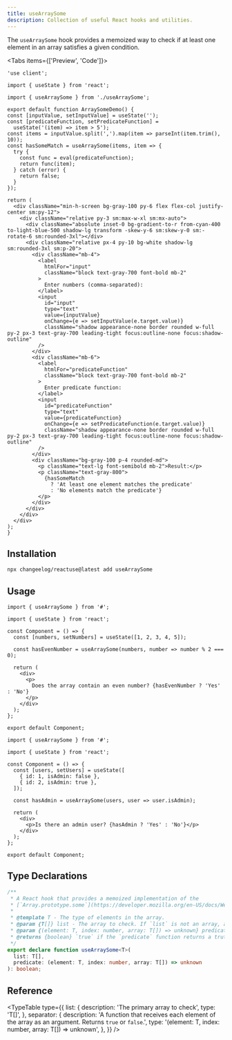 ```yaml
---
title: useArraySome
description: Collection of useful React hooks and utilities.
---
```


The `useArraySome` hook provides a memoized way to check if at least one element in an array satisfies a given condition.

<Tabs items={['Preview', 'Code']}>
  <Tab value="Preview">
    <ArraySomeDemo />
  </Tab>
  <Tab value="Code">
  ```tsx
'use client';

import { useState } from 'react';

import { useArraySome } from './useArraySome';

export default function ArraySomeDemo() {
  const [inputValue, setInputValue] = useState('');
  const [predicateFunction, setPredicateFunction] =
    useState('(item) => item > 5');
  const items = inputValue.split(',').map(item => parseInt(item.trim(), 10));
  const hasSomeMatch = useArraySome(items, item => {
    try {
      const func = eval(predicateFunction);
      return func(item);
    } catch (error) {
      return false;
    }
  });

  return (
    <div className="min-h-screen bg-gray-100 py-6 flex flex-col justify-center sm:py-12">
      <div className="relative py-3 sm:max-w-xl sm:mx-auto">
        <div className="absolute inset-0 bg-gradient-to-r from-cyan-400 to-light-blue-500 shadow-lg transform -skew-y-6 sm:skew-y-0 sm:-rotate-6 sm:rounded-3xl"></div>
        <div className="relative px-4 py-10 bg-white shadow-lg sm:rounded-3xl sm:p-20">
          <div className="mb-4">
            <label
              htmlFor="input"
              className="block text-gray-700 font-bold mb-2"
            >
              Enter numbers (comma-separated):
            </label>
            <input
              id="input"
              type="text"
              value={inputValue}
              onChange={e => setInputValue(e.target.value)}
              className="shadow appearance-none border rounded w-full py-2 px-3 text-gray-700 leading-tight focus:outline-none focus:shadow-outline"
            />
          </div>
          <div className="mb-6">
            <label
              htmlFor="predicateFunction"
              className="block text-gray-700 font-bold mb-2"
            >
              Enter predicate function:
            </label>
            <input
              id="predicateFunction"
              type="text"
              value={predicateFunction}
              onChange={e => setPredicateFunction(e.target.value)}
              className="shadow appearance-none border rounded w-full py-2 px-3 text-gray-700 leading-tight focus:outline-none focus:shadow-outline"
            />
          </div>
          <div className="bg-gray-100 p-4 rounded-md">
            <p className="text-lg font-semibold mb-2">Result:</p>
            <p className="text-gray-800">
              {hasSomeMatch
                ? 'At least one element matches the predicate'
                : 'No elements match the predicate'}
            </p>
          </div>
        </div>
      </div>
    </div>
  );
}
  ```
  </Tab>
  </Tabs>

  ## Installation

```bash
npx changeelog/reactuse@latest add useArraySome
```

## Usage

```tsx
import { useArraySome } from '#';

import { useState } from 'react';

const Component = () => {
  const [numbers, setNumbers] = useState([1, 2, 3, 4, 5]);

  const hasEvenNumber = useArraySome(numbers, number => number % 2 === 0);

  return (
    <div>
      <p>
        Does the array contain an even number? {hasEvenNumber ? 'Yes' : 'No'}
      </p>
    </div>
  );
};

export default Component;
```

```tsx
import { useArraySome } from '#';

import { useState } from 'react';

const Component = () => {
  const [users, setUsers] = useState([
    { id: 1, isAdmin: false },
    { id: 2, isAdmin: true },
  ]);

  const hasAdmin = useArraySome(users, user => user.isAdmin);

  return (
    <div>
      <p>Is there an admin user? {hasAdmin ? 'Yes' : 'No'}</p>
    </div>
  );
};

export default Component;
```

## Type Declarations

```typescript
/**
 * A React hook that provides a memoized implementation of the
 * [`Array.prototype.some`](https://developer.mozilla.org/en-US/docs/Web/JavaScript/Reference/Global_Objects/Array/some) method.
 *
 * @template T - The type of elements in the array.
 * @param {T[]} list - The array to check. If `list` is not an array, an error message is logged to the console and the hook returns `false`.
 * @param {(element: T, index: number, array: T[]) => unknown} predicate - A function to test each element in the array.
 * @returns {boolean} `true` if the `predicate` function returns a truthy value for any element in the array, otherwise `false`.
 */
export declare function useArraySome<T>(
  list: T[],
  predicate: (element: T, index: number, array: T[]) => unknown
): boolean;
```

## Reference

<TypeTable
  type={{
    list: {
      description: 'The primary array to check',
      type: 'T[]',
    },
    separator: {
      description:
        'A function that receives each element of the array as an argument. Returns `true` or `false`.',
      type: '(element: T, index: number, array: T[]) => unknown',
    },
  }}
/>
